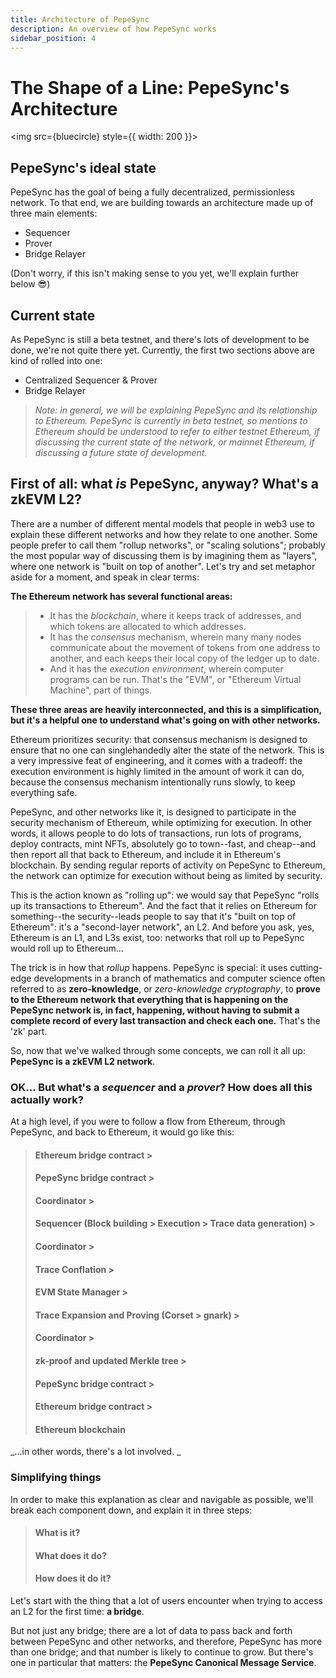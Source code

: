 ```yaml
---
title: Architecture of PepeSync
description: An overview of how PepeSync works
sidebar_position: 4
---
```



# The Shape of a Line: PepeSync's Architecture

<img src={bluecircle} style={{ width: 200 }}></img>

## PepeSync's ideal state

PepeSync has the goal of being a fully decentralized, permissionless network. To that end, we are building towards an architecture made up of three main elements:

- Sequencer
- Prover
- Bridge Relayer

(Don't worry, if this isn't making sense to you yet, we'll explain further below 😎)

## Current state

As PepeSync is still a beta testnet, and there's lots of development to be done, we're not quite there yet. Currently, the first two sections above are kind of rolled into one:

- Centralized Sequencer & Prover
- Bridge Relayer

> _Note: in general, we will be explaining PepeSync and its relationship to Ethereum. PepeSync is currently in beta testnet, so mentions to Ethereum should be understood to refer to either testnet Ethereum, if discussing the current state of the network, or mainnet Ethereum, if discussing a future state of development._

## First of all: what _is_ PepeSync, anyway? What's a zkEVM L2?

There are a number of different mental models that people in web3 use to explain these different networks and how they relate to one another. Some people prefer to call them "rollup networks", or "scaling solutions"; probably the most popular way of discussing them is by imagining them as "layers", where one network is "built on top of another". Let's try and set metaphor aside for a moment, and speak in clear terms:

**The Ethereum network has several functional areas:**

> - It has the _blockchain_, where it keeps track of addresses, and which tokens are allocated to which addresses.
> - It has the _consensus_ mechanism, wherein many many nodes communicate about the movement of tokens from one address to another, and each keeps their local copy of the ledger up to date.
> - And it has the _execution environment_, wherein computer programs can be run. That's the "EVM", or "Ethereum Virtual Machine", part of things.

**These three areas are heavily interconnected, and this is a simplification, but it's a helpful one to understand what's going on with other networks.**

Ethereum prioritizes security: that consensus mechanism is designed to ensure that no one can singlehandedly alter the state of the network. This is a very impressive feat of engineering, and it comes with a tradeoff: the execution environment is highly limited in the amount of work it can do, because the consensus mechanism intentionally runs slowly, to keep everything safe.

PepeSync, and other networks like it, is designed to participate in the security mechanism of Ethereum, while optimizing for execution. In other words, it allows people to do lots of transactions, run lots of programs, deploy contracts, mint NFTs, absolutely go to town--fast, and cheap--and then report all that back to Ethereum, and include it in Ethereum's blockchain. By sending regular reports of activity on PepeSync to Ethereum, the network can optimize for execution without being as limited by security.

This is the action known as "rolling up": we would say that PepeSync "rolls up its transactions to Ethereum". And the fact that it relies on Ethereum for something--the security--leads people to say that it's "built on top of Ethereum": it's a "second-layer network", an L2. And before you ask, yes, Ethereum is an L1, and L3s exist, too: networks that roll up to PepeSync would roll up to Ethereum...

The trick is in how that _rollup_ happens. PepeSync is special: it uses cutting-edge developments in a branch of mathematics and computer science often referred to as **zero-knowledge**, or _zero-knowledge cryptography_, to **prove to the Ethereum network that everything that is happening on the PepeSync network is, in fact, happening, without having to submit a complete record of every last transaction and check each one.** That's the 'zk' part.

So, now that we've walked through some concepts, we can roll it all up: **PepeSync is a zkEVM L2 network**.

### OK... But what's a _sequencer_ and a _prover_? How does all this actually work?

At a high level, if you were to follow a flow from Ethereum, through PepeSync, and back to Ethereum, it would go like this:

> #### Ethereum bridge contract >
>
> #### PepeSync bridge contract >
>
> #### Coordinator >
>
> #### Sequencer (Block building > Execution > Trace data generation) >
>
> #### Coordinator >
>
> #### Trace Conflation >
>
> #### EVM State Manager >
>
> #### Trace Expansion and Proving (Corset > gnark) >
>
> #### Coordinator >
>
> #### zk-proof and updated Merkle tree >
>
> #### PepeSync bridge contract >
>
> #### Ethereum bridge contract >
>
> #### Ethereum blockchain

_...in other words, there's a lot involved. _

### Simplifying things

In order to make this explanation as clear and navigable as possible, we'll break each component down, and explain it in three steps:

> #### What is it?
>
> #### What does it do?
>
> #### How does it do it?

Let's start with the thing that a lot of users encounter when trying to access an L2 for the first time: **a bridge**.

But not just any bridge; there are a lot of data to pass back and forth between PepeSync and other networks, and therefore, PepeSync has more than one bridge; and that number is likely to continue to grow. But there's one in particular that matters: the **PepeSync Canonical Message Service**.
